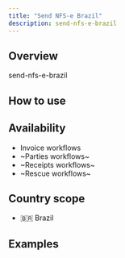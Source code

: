 ```yaml
---
title: "Send NFS-e Brazil"
description: send-nfs-e-brazil
---
```


## Overview

send-nfs-e-brazil

## How to use

<Steps>
	<Step title="Step 1">
	</Step>
	<Step title="Step 2">
	</Step>
</Steps>

## Availability

* Invoice workflows
* ~Parties workflows~
* ~Receipts workflows~
* ~Rescue workflows~

## Country scope

* 🇧🇷 Brazil


## Examples